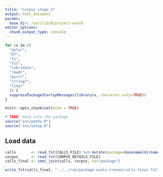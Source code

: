 ```yaml
---
title: "Corpus stage 3"
output: html_document
params:
  base_dir: /var/lib/R/project-evalR
editor_options: 
  chunk_output_type: console
---
```


```r
for (x in c(
  "dplyr", 
  "DT",
  "fs",
  "fst",
  "lubridate",
  "readr",
  "purrr",
  "stringr",
  "tidyr"
  )) {
  suppressPackageStartupMessages(library(x, character.only=TRUE))
}

knitr::opts_chunk$set(echo = TRUE)

# TODO: move into the package
source("inc/paths.R")
source("inc/setup.R")
```

## Load data

```r
calls       <- read_fst(CALLS_FILE) %>% mutate(package=basename(dirname(dirname(file))))
corpus      <- read_fst(CORPUS_DETAILS_FILE)
calls_final <- semi_join(calls, corpus, by="package")
```

```r
write_fst(calls_final, "../../run/package-evals-traced/calls-final.fst")
```